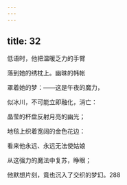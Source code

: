 ```yaml
---
---
---
```

title: 32
---




低语时，他把温暖乏力的手臂

落到她的绣枕上。幽昧的帏帐

罩着她的梦：——这是午夜的魔力，

似冰川，不可能立即融化，消亡：

晶莹的杯盘反射月亮的幽光；

地毯上织着宽阔的金色花边：

看来他永远、永远无法使姑娘

从这强力的魔法中复苏，睁眼；

他默想片刻，竟也沉入了交织的梦幻。288